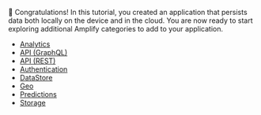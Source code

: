 👏 Congratulations! In this tutorial, you created an application that persists data both locally on the device and in the cloud. You are now ready to start exploring additional Amplify categories to add to your application.

- [Analytics](/lib/analytics/getting-started)
- [API (GraphQL)](/lib/graphqlapi/getting-started)
- [API (REST)](/lib/restapi/getting-started)
- [Authentication](/lib/auth/getting-started)
- [DataStore](/lib/datastore/getting-started)
- [Geo](/lib/geo/getting-started)
- [Predictions](/lib/predictions/getting-started)
- [Storage](/lib/storage/getting-started)
